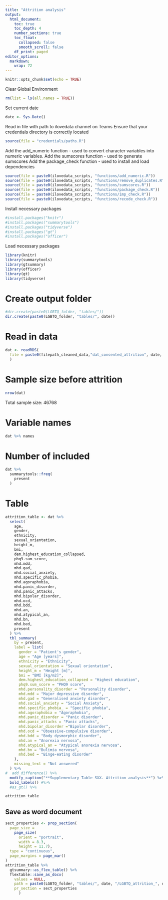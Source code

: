 ```yaml
---
title: "Attrition analysis"
output:
  html_document:
    toc: true
    toc_depth: 4
    number_sections: true
    toc_float:
      collapsed: false
      smooth_scroll: false
    df_print: paged
editor_options: 
  markdown: 
    wrap: 72
---
```


```r
knitr::opts_chunk$set(echo = TRUE)
```

Clear Global Environment

```r
rm(list = ls(all.names = TRUE)) 
```

Set current date

```r
date <- Sys.Date()
```

Read in file with path to ilovedata channel on Teams Ensure that your
credentials directory is correctly located

```r
source(file = "credentials/paths.R")
```

Add the add_numeric function - used to convert character variables into
numeric variables. Add the sumscores function - used to generate
sumscores Add the package_check function - used to install and load
dependencies

```r
source(file = paste0(ilovedata_scripts, "functions/add_numeric.R"))
source(file = paste0(ilovedata_scripts, "functions/remove_duplicates.R"))
source(file = paste0(ilovedata_scripts, "functions/sumscores.R"))
source(file = paste0(ilovedata_scripts, "functions/package_check.R"))
source(file = paste0(ilovedata_scripts, "functions/imp_check.R"))
source(file = paste0(ilovedata_scripts, "functions/recode_check.R"))
```

Install necessary packages

```r
#install.packages("knitr")
#install.packages("summarytools")
#install.packages("tidyverse")
#install.packages("gt")
#install.packages("officer")
```

Load necessary packages

```r
library(knitr)
library(summarytools)
library(gtsummary)
library(officer)
library(gt)
library(tidyverse)
```

# Create output folder

```r
#dir.create(paste0(LGBTQ_folder, "tables/"))
dir.create(paste0(LGBTQ_folder, "tables/", date))
```

# Read in data

```r
dat <- readRDS(
  file = paste0(filepath_cleaned_data,"dat_consented_attrition", date, ".rds")
  )
```

# Sample size before attrition

```r
nrow(dat)
```

Total sample size: 46768

# Variable names

```r
dat %>% names
```

# Number of included

```r
dat %>%
  summarytools::freq(
    present
  )
```

# Table

```r
attrition_table <- dat %>%
  select(
    age,
    gender,
    ethnicity,
    sexual_orientation,
    height_m,
    bmi,
    dem.highest_education_collapsed,
    phq9.sum_score,
    mhd.mdd,
    mhd.gad,
    mhd.social_anxiety,
    mhd.specific_phobia,
    mhd.agoraphobia,
    mhd.panic_disorder,
    mhd.panic_attacks,
    mhd.bipolar_disorder,
    mhd.ocd,
    mhd.bdd,
    mhd.an,
    mhd.atypical_an,
    mhd.bn,
    mhd.bed,
    present
  ) %>%
  tbl_summary(
    by = present,
    label = list(
      gender = "Patient's gender",
      age = "Age [years]",
      ethnicity = "Ethnicity",
      sexual_orientation = "Sexual orientation",
      height_m = "Height [m]",
      bmi = "BMI [kg/m2]",
      dem.highest_education_collapsed = "Highest education",
      phq9.sum_score = "PHQ9 score",
      mhd.personality_disorder = "Personality disorder",
      mhd.mdd = "Major depressive disorder",
      mhd.gad = "Generalised anxiety disorder",
      mhd.social_anxiety = "Social Anxiety",
      mhd.specific_phobia_ = "Specific phobia",
      mhd.agoraphobia = "Agoraphobia",
      mhd.panic_disorder = "Panic disorder",
      mhd.panic_attacks = "Panic attacks",
      mhd.bipolar_disorder ="Bipolar disorder",
      mhd.ocd = "Obsessive-compulsive disorder",
      mhd.bdd = "Body dysmorphic disorder",
      mhd.an = "Anorexia nervosa", 
      mhd.atypical_an = "Atypical anorexia nervosa",
      mhd.bn = "Bulimia nervosa",
      mhd.bed = "Binge-eating disorder"
    ),
    missing_text = "Not answered"
  ) %>%
#  add_difference() %>%
  modify_caption("**Supplementary Table SXX. Attrition analysis**") %>%
  bold_labels() #%>%
  #as_gt() %>%

attrition_table
```

## Save as word document

```r
sect_properties <- prop_section(
  page_size =
    page_size(
      orient = "portrait",
      width = 8.3,
      height = 11.7),
  type = "continuous",
  page_margins = page_mar()
)
attrition_table %>%
  gtsummary::as_flex_table() %>%
  flextable::save_as_docx(
    values = NULL,
    path = paste0(LGBTQ_folder, "tables/", date, "/LGBTQ_attrition_", date, ".docx"),
    pr_section = sect_properties
      )
```